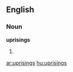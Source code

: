 ==English==

===Noun===
'''uprisings'''

# {{plural of|[[uprising]]}}

[[ar:uprisings]]
[[hu:uprisings]]